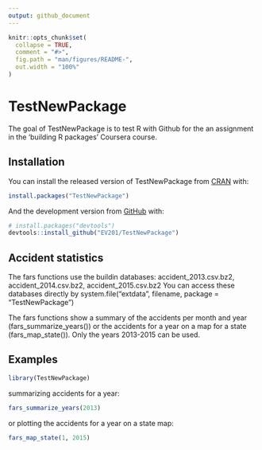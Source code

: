 ```yaml
---
output: github_document
---
```


<!-- README.md is generated from README.Rmd. Please edit that file -->

```r
knitr::opts_chunk$set(
  collapse = TRUE,
  comment = "#>",
  fig.path = "man/figures/README-",
  out.width = "100%"
)
```

# TestNewPackage

<!-- badges: start -->
<!-- badges: end -->

The goal of TestNewPackage is to test R with Github for the an assignment in the 'building R packages' Coursera course.

## Installation

You can install the released version of TestNewPackage from [CRAN](https://CRAN.R-project.org) with:

``` r
install.packages("TestNewPackage")
```

And the development version from [GitHub](https://github.com/) with:

``` r
# install.packages("devtools")
devtools::install_github("EV201/TestNewPackage")
```

## Accident statistics
The fars functions use the buildin databases: accident_2013.csv.bz2, accident_2014.csv.bz2, accident_2015.csv.bz2
You can access these databases directly by system.file("extdata", filename, package = "TestNewPackage")

The fars functions show a summary of the accidents per month and year (fars_summarize_years()) or the accidents for a year on a map for a state (fars_map_state()). Only the years 2013-2015 can be used.

## Examples
```r
library(TestNewPackage)
```

summarizing accidents for a year:
```r
fars_summarize_years(2013)
```

or plotting the accidents for a year on a state map:
```r
fars_map_state(1, 2015)
```
